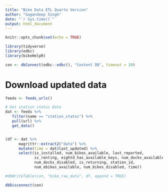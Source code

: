 ```yaml
---
title: "Bike Data ETL Quarto Version"
author: "Gagandeep Singh"
date: "`r Sys.time()`"
output: html_document
---
```


```r
knitr::opts_chunk$set(echo = TRUE)
```

```r
library(tidyverse)
library(odbc)
library(bikeHelpR)

con <- dbConnect(odbc::odbc(), "Content DB", timeout = 10)
```

# Download updated data
```r
feeds <- feeds_urls()
```

```r
# Get station status Data
dat <- feeds %>% 
   filter(name == "station_status") %>% 
   pull(url) %>% 
   get_data()


(df <- dat %>%
      magrittr::extract2("data") %>%
      mutate(time = dat$last_updated) %>%
      select(is_installed, num_bikes_available, last_reported, 
             is_renting, eightd_has_available_keys, num_docks_available, 
             num_docks_disabled, is_returning, station_id, 
             num_ebikes_available, num_bikes_disabled, time))
```

```r
#dbWriteTable(con, "bike_raw_data", df, append = TRUE)
```

```r
dbDisconnect(con)
```


